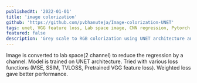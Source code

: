 ```yaml
---
publishedAt: '2022-01-01'
title: 'image colorization'
github: 'https://github.com/pvbhanuteja/Image-colorization-UNET'
tags: unet, VGG feature loss, Lab space image, CNN regression, Pytorch
featured: false
description: 'Grey scale to RGB colorization using UNET architecture and VGG feature loss'
---
```


Image is converted to lab space(2 channel) to reduce the regression by a channel. Model is trained on UNET architecture. Tried with various loss functions (MSE, SSIM, TVLOSS, Pretrained VGG feature loss). Weighted loss gave better performance.